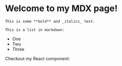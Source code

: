 # Welcome to my MDX page!

    This is some **bold** and _italics_ text.

    This is a list in markdown:

- One
- Two
- Three

Checkout my React component: